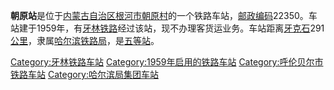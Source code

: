 {{noteTA
|1=zh-cn:始发车次; zh-hk:列車班次;
|2=zh-cn:车次; zh-hk:班次;
}}
{{Infobox China railway station 
|车站名称 = 朝原站
|车站名称拼音 = 
|车站地址 = [[内蒙古自治区|内蒙古自治区]][[根河市|根河市]]
|归属 = [[哈尔滨铁路局|哈尔滨铁路局]]
|车站等级 = [[五等站_(中铁)|五等站]]
|线路 = [[牙林铁路|牙林铁路]]
}}
'''朝原站'''是位于[[内蒙古自治区|内蒙古自治区]][[根河市|根河市]][[朝原村|朝原村]]的一个铁路车站，[[邮政编码|邮政编码]]22350。车站建于1959年，有[[牙林铁路|牙林铁路]]经过该站，现不办理客货运业务。车站距离[[牙克石|牙克石]]291[[公里|公里]]，隶属[[哈尔滨铁路局|哈尔滨铁路局]]，是[[五等站_(中铁)|五等站]]。

{{start rail box}}
{{s-inop|[[朝中站|朝中站]]}}
{{s-line|[[牙林铁路|牙林铁路]]}}
{{s-inop|[[静岭站|静岭站]]}}
{{end box}}
{{牙林铁路}}
{{铁路车站小作品}}
{{内蒙古小作品}}

[[Category:牙林铁路车站|Category:牙林铁路车站]]
[[Category:1959年启用的铁路车站|Category:1959年启用的铁路车站]]
[[Category:呼伦贝尔市铁路车站|Category:呼伦贝尔市铁路车站]]
[[Category:哈尔滨局集团车站|Category:哈尔滨局集团车站]]